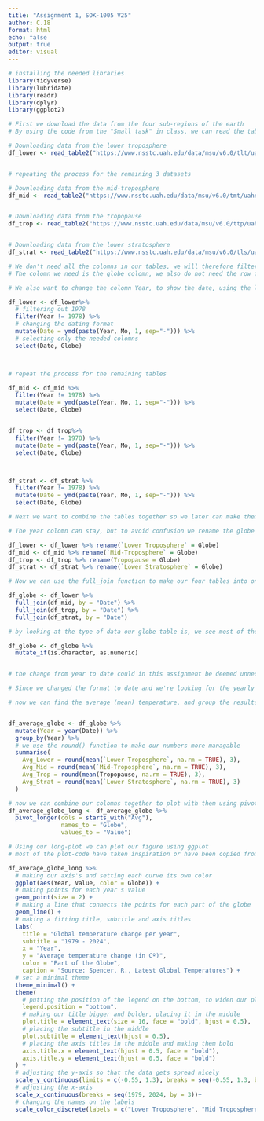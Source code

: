 ```yaml
---
title: "Assignment 1, SOK-1005 V25"
author: C.18
format: html
echo: false
output: true
editor: visual
---
```


```r
# installing the needed libraries 
library(tidyverse)
library(lubridate)
library(readr)
library(dplyr)
library(ggplot2)
```

```r
# First we download the data from the four sub-regions of the earth
# By using the code from the "Small task" in class, we can read the tables from the website, and get the needed data

# Downloading data from the lower troposphere
df_lower <- read_table2("https://www.nsstc.uah.edu/data/msu/v6.0/tlt/uahncdc_lt_6.0.txt")


# repeating the process for the remaining 3 datasets

# Downloading data from the mid-troposphere
df_mid <- read_table2("https://www.nsstc.uah.edu/data/msu/v6.0/tmt/uahncdc_mt_6.0.txt")


# Downloading data from the tropopause
df_trop <- read_table2("https://www.nsstc.uah.edu/data/msu/v6.0/ttp/uahncdc_tp_6.0.txt")


# Downloading data from the lower stratosphere
df_strat <- read_table2("https://www.nsstc.uah.edu/data/msu/v6.0/tls/uahncdc_ls_6.0.txt")
```

```r

# We don't need all the colomns in our tables, we will therefore filter them
# The colomn we need is the globe colomn, we also do not need the row for 1978

# We also want to change the colomn Year, to show the date, using the lubridate library

df_lower <- df_lower%>% 
  # filtering out 1978
  filter(Year != 1978) %>%
  # changing the dating-format
  mutate(Date = ymd(paste(Year, Mo, 1, sep="-"))) %>% 
  # selecting only the needed colomns
  select(Date, Globe)



# repeat the process for the remaining tables

df_mid <- df_mid %>% 
  filter(Year != 1978) %>% 
  mutate(Date = ymd(paste(Year, Mo, 1, sep="-"))) %>% 
  select(Date, Globe)


df_trop <- df_trop%>% 
  filter(Year != 1978) %>% 
  mutate(Date = ymd(paste(Year, Mo, 1, sep="-"))) %>% 
  select(Date, Globe)



df_strat <- df_strat %>% 
  filter(Year != 1978) %>% 
  mutate(Date = ymd(paste(Year, Mo, 1, sep="-"))) %>% 
  select(Date, Globe)
```

```r
# Next we want to combine the tables together so we later can make them into one singular plot

# The year colomn can stay, but to avoid confusion we rename the globe colomns so that the data does not get mixed up in our new big dataset

df_lower <- df_lower %>% rename(`Lower Troposphere` = Globe)
df_mid <- df_mid %>% rename(`Mid-Troposphere` = Globe)
df_trop <- df_trop %>% rename(Tropopause = Globe)
df_strat <- df_strat %>% rename(`Lower Stratosphere` = Globe)

# Now we can use the full_join function to make our four tables into one big table

df_globe <- df_lower %>%
  full_join(df_mid, by = "Date") %>%
  full_join(df_trop, by = "Date") %>%
  full_join(df_strat, by = "Date")

# by looking at the type of data our globe table is, we see most of them are characters, so we have to convert them to numeric

df_globe <- df_globe %>%
  mutate_if(is.character, as.numeric)


# the change from year to date could in this assignment be deemed unnecessary, but I personally think it's nice to have bigger tables that leads us to sub-tables, such as now when we make our big temperature table into an average temperature table. It does lead to some extra lines of code, but it would make it easier if i later wanted to observe something else
```

```r
# Since we changed the format to date and we're looking for the yearly average, we have to extract the year back from the date function

# now we can find the average (mean) temperature, and group the results by year


df_average_globe <- df_globe %>%
  mutate(Year = year(Date)) %>% 
  group_by(Year) %>%
  # we use the round() function to make our numbers more managable
  summarise(
    Avg_Lower = round(mean(`Lower Troposphere`, na.rm = TRUE), 3),
    Avg_Mid = round(mean(`Mid-Troposphere`, na.rm = TRUE), 3),
    Avg_Trop = round(mean(Tropopause, na.rm = TRUE), 3),
    Avg_Strat = round(mean(`Lower Stratosphere`, na.rm = TRUE), 3)
  )

# now we can combine our colomns together to plot with them using pivot_longer
df_average_globe_long <- df_average_globe %>%
  pivot_longer(cols = starts_with("Avg"),
               names_to = "Globe",        
               values_to = "Value")


```

```r
# Using our long-plot we can plot our figure using ggplot
# most of the plot-code have taken inspiration or have been copied from previous assignments in SOK-1004

df_average_globe_long %>% 
  # making our axis's and setting each curve its own color
  ggplot(aes(Year, Value, color = Globe)) +
  # making points for each year's value
  geom_point(size = 2) + 
  # making a line that connects the points for each part of the globe
  geom_line() +
  # making a fitting title, subtitle and axis titles
  labs(
    title = "Global temperature change per year",
    subtitle = "1979 - 2024",
    x = "Year",
    y = "Average temperature change (in Cº)",
    color = "Part of the Globe",
    caption = "Source: Spencer, R., Latest Global Temperatures") +
  # set a minimal theme
  theme_minimal() +
  theme(
    # putting the position of the legend on the bottom, to widen our plot
    legend.position = "bottom",
    # making our title bigger and bolder, placing it in the middle
    plot.title = element_text(size = 16, face = "bold", hjust = 0.5),
    # placing the subtitle in the middle
    plot.subtitle = element_text(hjust = 0.5),
    # placing the axis titles in the middle and making them bold
    axis.title.x = element_text(hjust = 0.5, face = "bold"),
    axis.title.y = element_text(hjust = 0.5, face = "bold")
  ) +
  # adjusting the y-axis so that the data gets spread nicely
  scale_y_continuous(limits = c(-0.55, 1.3), breaks = seq(-0.55, 1.3, by = 0.25))+
  # adjusting the x-axis
  scale_x_continuous(breaks = seq(1979, 2024, by = 3))+
  # changing the names on the labels
  scale_color_discrete(labels = c("Lower Troposphere", "Mid Troposphere", "Tropopause", "Lower Stratosphere"))

```
